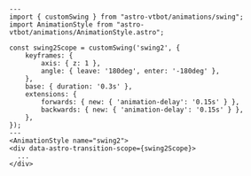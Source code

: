 ```astro title="Swing2.astro"
---
import { customSwing } from "astro-vtbot/animations/swing";
import AnimationStyle from "astro-vtbot/animations/AnimationStyle.astro";

const swing2Scope = customSwing('swing2', {
	keyframes: {
		axis: { z: 1 },
		angle: { leave: '180deg', enter: '-180deg' },
	},
	base: { duration: '0.3s' },
	extensions: {
		forwards: { new: { 'animation-delay': '0.15s' } },
		backwards: { new: { 'animation-delay': '0.15s' } },
	},
});
---
<AnimationStyle name="swing2">
<div data-astro-transition-scope={swing2Scope}>
  ...
</div>
```
